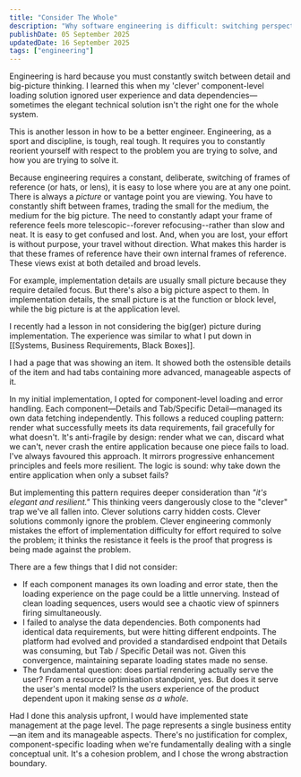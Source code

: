 ```yaml
---
title: "Consider The Whole"
description: "Why software engineering is difficult: switching perspectives and choosing the right abstractions."
publishDate: 05 September 2025
updatedDate: 16 September 2025
tags: ["engineering"]
---
```




<TLDRSection>
	Engineering is hard because you must constantly switch between detail and big-picture thinking. I
	learned this when my 'clever' component-level loading solution ignored user experience and data
	dependencies—sometimes the elegant technical solution isn't the right one for the whole system.
</TLDRSection>

This is another lesson in how to be a better engineer. Engineering, as a sport and discipline, is tough, real tough. It requires you to constantly reorient yourself with respect to the problem you are trying to solve, and how you are trying to solve it.

Because engineering requires a constant, deliberate, switching of frames of reference (or hats, or lens), it is easy to lose where you are at any one point. There is always a _picture_ or vantage point you are viewing. You have to constantly shift between frames, trading the small for the medium, the medium for the big picture. The need to constantly adapt your frame of reference feels more telescopic--forever refocusing--rather than slow and neat. It is easy to get confused and lost. And, when you are lost, your effort is without purpose, your travel without direction. What makes this harder is that these frames of reference have their own internal frames of reference. These views exist at both detailed and broad levels.

For example, implementation details are usually small picture because they require detailed focus. But there's also a big picture aspect to them. In implementation details, the small picture is at the function or block level, while the big picture is at the application level.

I recently had a lesson in not considering the big(ger) picture during implementation. The experience was similar to what I put down in [[Systems, Business Requirements, Black Boxes]].

<CaptionedImage
	src={firstImg}
	alt="Schematic of component composition on page"
	caption="A schematic of the component composition on the page"
/>

I had a page that was showing an item. It showed both the ostensible details of the item and had tabs containing more advanced, manageable aspects of it.

In my initial implementation, I opted for component-level loading and error handling. Each component—Details and Tab/Specific Detail—managed its own data fetching independently. This follows a reduced coupling pattern: render what successfully meets its data requirements, fail gracefully for what doesn't. It's anti-fragile by design: render what we can, discard what we can't, never crash the entire application because one piece fails to load. I've always favoured this approach. It mirrors progressive enhancement principles and feels more resilient. The logic is sound: why take down the entire application when only a subset fails?

But implementing this pattern requires deeper consideration than _"it's elegant and resilient."_ This thinking veers dangerously close to the "clever" trap we've all fallen into. Clever solutions carry hidden costs. Clever solutions commonly ignore the problem. Clever engineering commonly mistakes the effort of implementation difficulty for effort required to solve the problem; it thinks the resistance it feels is the proof that progress is being made against the problem.

There are a few things that I did not consider:

- If each component manages its own loading and error state, then the loading experience on the page could be a little unnerving. Instead of clean loading sequences, users would see a chaotic view of spinners firing simultaneously.
- I failed to analyse the data dependencies. Both components had identical data requirements, but were hitting different endpoints. The platform had evolved and provided a standardised endpoint that Details was consuming, but Tab / Specific Detail was not. Given this convergence, maintaining separate loading states made no sense.
- The fundamental question: does partial rendering actually serve the user? From a resource optimisation standpoint, yes. But does it serve the user's mental model? Is the users experience of the product dependent upon it making sense _as a whole_.

<CaptionedImage
	src={secondImg}
	alt="A schematic of the data requirements of the different comprising components"
	caption="A schematic of the data requirements of the different comprising components"
/>

Had I done this analysis upfront, I would have implemented state management at the page level. The page represents a single business entity—an item and its manageable aspects. There's no justification for complex, component-specific loading when we're fundamentally dealing with a single conceptual unit. It's a cohesion problem, and I chose the wrong abstraction boundary.
